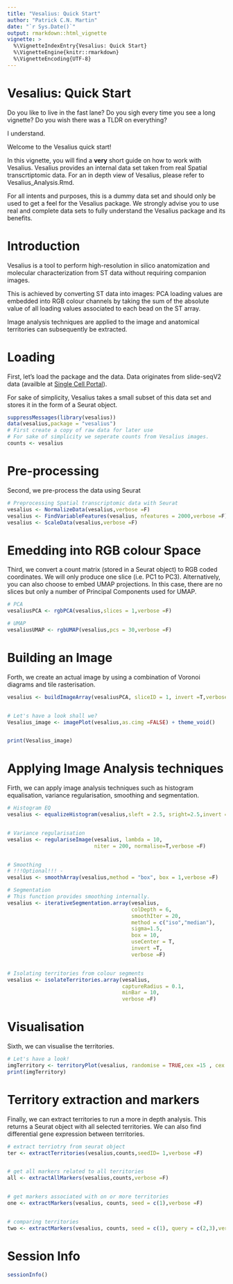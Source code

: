 ```yaml
---
title: "Vesalius: Quick Start"
author: "Patrick C.N. Martin"
date: "`r Sys.Date()`"
output: rmarkdown::html_vignette
vignette: >
  %\VignetteIndexEntry{Vesalius: Quick Start}
  %\VignetteEngine{knitr::rmarkdown}
  %\VignetteEncoding{UTF-8}
---
```



# Vesalius: Quick Start

Do you like to live in the fast lane? Do you sigh every time you see a long
vignette? Do you wish there was a TLDR on everything?

I understand.

Welcome to the Vesalius quick start!

In this vignette, you will find a **very** short guide on how to work with Vesalius.
Vesalius provides an internal data set taken from real Spatial transcrtiptomic
data. For an in depth view of Vesalius, please refer to Vesalius_Analysis.Rmd.

For all intents and purposes, this is a dummy data set and should only be used
to get a feel for the Vesalius package. We strongly advise you to use real and
complete data sets to fully understand the Vesalius package and its benefits.  

# Introduction
Vesalius is a tool to perform high-resolution in silico anatomization and
molecular characterization from ST data without requiring companion images.

This is achieved by converting ST data into images: PCA loading values are
embedded into RGB colour channels by taking the sum of the absolute value of all
loading values associated to each bead on the ST array.

Image analysis techniques are applied to the image and anatomical territories
can subsequently be extracted.

# Loading

First, let's load the package and the data. Data originates from slide-seqV2
data (availble at [Single Cell Portal](https://singlecell.broadinstitute.org/single_cell/study/SCP948/robust-decomposition-of-cell-type-mixtures-in-spatial-transcriptomics#study-download)).

For sake of simplicity, Vesalius takes a small subset of this data set and
stores it in the form of a Seurat object.

```r
suppressMessages(library(vesalius))
data(vesalius,package = "vesalius")
# First create a copy of raw data for later use
# For sake of simplicity we seperate counts from Vesalius images.
counts <- vesalius
```

# Pre-processing
Second, we pre-process the data using Seurat

```r
# Preprocessing Spatial transcriptomic data with Seurat
vesalius <- NormalizeData(vesalius,verbose =F)
vesalius <- FindVariableFeatures(vesalius, nfeatures = 2000,verbose =F)
vesalius <- ScaleData(vesalius,verbose =F)

```

# Emedding into RGB colour Space
Third, we convert a count matrix (stored in a Seurat object) to RGB coded
coordinates. We will only produce one slice (i.e. PC1 to PC3). Alternatively,
you can also choose to embed UMAP projections. In this case, there are no
slices but only a number of Principal Components used for UMAP.

```r
# PCA
vesaliusPCA <- rgbPCA(vesalius,slices = 1,verbose =F)

# UMAP
vesaliusUMAP <- rgbUMAP(vesalius,pcs = 30,verbose =F)
```

# Building an Image
Forth, we create an actual image by using a combination of Voronoi diagrams and
tile rasterisation.

```r
vesalius <- buildImageArray(vesaliusPCA, sliceID = 1, invert =T,verbose =F)


# Let's have a look shall we?
Vesalius_image <- imagePlot(vesalius,as.cimg =FALSE) + theme_void()


print(Vesalius_image)

```

# Applying Image Analysis techniques
Firth, we can apply image analysis techniques such as histogram equalisation,
variance regularisation, smoothing and segmentation.

```r
# Histogram EQ
vesalius <- equalizeHistogram(vesalius,sleft = 2.5, sright=2.5,invert =T,verbose =F)


# Variance regularisation
vesalius <- regulariseImage(vesalius, lambda = 10,
                            niter = 200, normalise=T,verbose =F)


# Smoothing
# !!!Optional!!! -
vesalius <- smoothArray(vesalius,method = "box", box = 1,verbose =F)

# Segmentation
# This function provides smoothing internally.
vesalius <- iterativeSegmentation.array(vesalius,
                                        colDepth = 6,
                                        smoothIter = 20,
                                        method = c("iso","median"),
                                        sigma=1.5,
                                        box = 10,
                                        useCenter = T,
                                        invert =T,
                                        verbose =F)


# Isolating territories from colour segments
vesalius <- isolateTerritories.array(vesalius,
                                     captureRadius = 0.1,
                                     minBar = 10,
                                     verbose =F)


```

# Visualisation
Sixth, we can visualise the territories.

```r
# Let's have a look!
imgTerritory <- territoryPlot(vesalius, randomise = TRUE,cex =15 , cex.pt=3.5)
print(imgTerritory)
```  

# Territory extraction and markers

Finally, we can extract territories to run a more in depth analysis. This returns
a Seurat object with all selected territories. We can also find differential gene
expression between territories.


```r
# extract terriotry from seurat object
ter <- extractTerritories(vesalius,counts,seedID= 1,verbose =F)


# get all markers related to all territories
all <- extractAllMarkers(vesalius,counts,verbose =F)


# get markers associated with on or more territories
one <- extractMarkers(vesalius, counts, seed = c(1),verbose =F)


# comparing territories
two <- extractMarkers(vesalius, counts, seed = c(1), query = c(2,3),verbose =F)

```

# Session Info

```r
sessionInfo()
```
